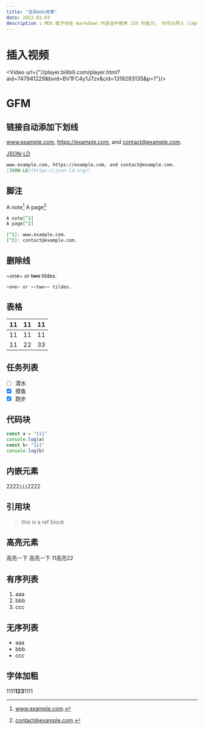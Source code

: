 ```yaml
---
title: "渲染mdx效果"
date: 2022-01-03
description : MDX 赋予你在 markdown 内容当中使用 JSX 的能力。 你可以导入（import）如见，例如交互式图标或警告框...
---
```



# 插入视频
<Video url={"//player.bilibili.com/player.html?aid=747941229&bvid=BV1FC4y1J7zv&cid=1319293135&p=1"}/>
# GFM

## 链接自动添加下划线

www.example.com, https://example.com, and contact@example.com.

[JSON-LD](https://json-ld.org/)

```markdown
www.example.com, https://example.com, and contact@example.com.
[JSON-LD](https://json-ld.org/)
```

## 脚注

A note[^1]
A page[^2]

[^1]: www.example.com.
[^2]: contact@example.com.

```markdown
A note[^1]
A page[^2]

[^1]: www.example.com.
[^2]: contact@example.com.
```

## 删除线

~one~ or ~~two~~ tildes.

```
~one~ or ~~two~~ tildes.
```

## 表格


| 11   | 11   | 11   |
| ---- | ---- | ---- |
| 11   | 11   | 11   |
| 11   | 22   | 33   |

## 任务列表

* [ ] 潜水
* [x] 摸鱼
* [x] 跑步

## 代码块

```js
const a = "111"
console.log(a)
const b= "111"
console.log(b)
```

## 内嵌元素

2222`111`2222

## 引用块

> this is a ref block

## 高亮元素
<HighlightEle>高亮一下</HighlightEle>
<HighlightEle>高亮一下</HighlightEle>
11<HighlightEle>高亮</HighlightEle>22

## 有序列表

1. aaa
2. bbb
3. ccc

## 无序列表
- aaa
- bbb
- ccc

## 字体加粗
1111**123**1111




